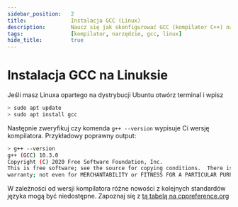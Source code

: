 ```yaml
---
sidebar_position:	2
title:				Instalacja GCC (Linux)
description:		Naucz się jak skonfigurować GCC (kompilator C++) na Linuksie w prosty sposób.
tags:				[kompilator, narzędzie, gcc, linux]
hide_title:			true
---
```


# Instalacja GCC na Linuksie

Jeśli masz Linuxa opartego na dystrybucji Ubuntu otwórz terminal i wpisz

```bash
> sudo apt update
> sudo apt install gcc
```

Następnie zweryfikuj czy komenda `g++ --version` wypisuje Ci wersję kompilatora. Przykładowy poprawny output:

```bash
> g++ --version
g++ (GCC) 10.3.0
Copyright (C) 2020 Free Software Foundation, Inc.
This is free software; see the source for copying conditions.  There is NO
warranty; not even for MERCHANTABILITY or FITNESS FOR A PARTICULAR PURPOSE.
```

W zależności od wersji kompilatora różne nowości z kolejnych standardów języka mogą być niedostępne. Zapoznaj się z [tą tabelą na cppreference.org](https://en.cppreference.com/w/cpp/compiler_support)
